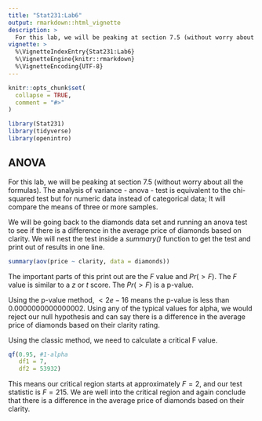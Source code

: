 ```yaml
---
title: "Stat231:Lab6"
output: rmarkdown::html_vignette
description: >
  For this lab, we will be peaking at section 7.5 (without worry about all the formulas). The analysis of variance - anova - test is equivalent to the chi-squared test but for numeric data instead of categorical data; It will compare the means of three or more samples. 
vignette: >
  %\VignetteIndexEntry{Stat231:Lab6}
  %\VignetteEngine{knitr::rmarkdown}
  %\VignetteEncoding{UTF-8}
---
```


```r
knitr::opts_chunk$set(
  collapse = TRUE,
  comment = "#>"
)
```

```r
library(Stat231)
library(tidyverse)
library(openintro)
```

## ANOVA

For this lab, we will be peaking at section 7.5 (without worry about all the formulas). The analysis of variance - anova - test is equivalent to the chi-squared test but for numeric data instead of categorical data; It will compare the means of three or more samples. 

We will be going back to the diamonds data set and running an anova test to see if there is a difference in the average price of diamonds based on clarity. We will nest the test inside a *summary()* function to get the test and print out of results in one line. 


```r
summary(aov(price ~ clarity, data = diamonds))
```

The important parts of this print out are the $F$ value and $Pr(>F)$. The $F$ value is similar to a $z$ or $t$ score. The $Pr(>F)$ is a p-value. 

Using the p-value method, $<2e-16$ means the p-value is less than $0.0000000000000002$. Using any of the typical values for alpha, we would reject our null hypothesis and can say there is a difference in the average price of diamonds based on their clarity rating.

Using the classic method, we need to calculate a critical F value. 

```r
qf(0.95, #1-alpha
   df1 = 7,
   df2 = 53932)
```

This means our critical region starts at approximately $F = 2$, and our test statistic is $F = 215$. We are well into the critical region and again conclude that there is a difference in the average price of diamonds based on their clarity. 